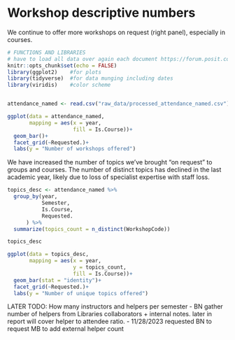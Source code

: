 # Workshop descriptive numbers
We continue to offer more workshops on request (right panel), especially in courses.

```r
# FUNCTIONS AND LIBRARIES
# have to load all data over again each document https://forum.posit.co/t/quarto-cant-find-r-objects/156848
knitr::opts_chunk$set(echo = FALSE)
library(ggplot2)    #for plots
library(tidyverse)  #for data munging including dates
library(viridis)    #color scheme


attendance_named <- read.csv("raw_data/processed_attendance_named.csv")

```


```r

ggplot(data = attendance_named,
       mapping = aes(x = year,
                     fill = Is.Course))+
  geom_bar()+
  facet_grid(~Requested.)+
  labs(y = "Number of workshops offered")
```


We have increased the number of topics we've brought "on request" to groups and courses.  The number of distinct topics has declined in the last academic year, likely due to loss of specialist expertise with staff loss.

```r
topics_desc <- attendance_named %>%
  group_by(year,
           Semester,
           Is.Course,
           Requested.
      ) %>%
  summarize(topics_count = n_distinct(WorkshopCode))

topics_desc

ggplot(data = topics_desc,
       mapping = aes(x = year,
                     y = topics_count,
                     fill = Is.Course))+
  geom_bar(stat = "identity")+
  facet_grid(~Requested.)+
  labs(y = "Number of unique topics offered")

```

LATER TODO: How many instructors and helpers per semester
  - BN gather number of helpers from Libraries collaborators + internal notes.  later in report will cover helper to attendee ratio.
  - 11/28/2023 requested BN to request MB to add external helper count
